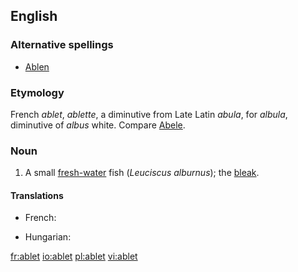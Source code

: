 ==English==

===Alternative spellings===
* [[Ablen]]

===Etymology===
French ''ablet'', ''ablette'', a diminutive from Late Latin ''abula'', for ''albula'', diminutive of ''albus'' white. Compare [[Abele]].

===Noun===
{{en-noun}}

# {{zoology}} A small [[fresh-water]] fish (''Leuciscus alburnus''); the [[bleak]].

====Translations====
{{trans-top|a small fresh-water fish}}
* French: {{t+|fr|ablette|f}}
{{trans-mid}}
* Hungarian: {{t-|hu|szélhajtó küsz}}
{{trans-bottom}}

[[fr:ablet]]
[[io:ablet]]
[[pl:ablet]]
[[vi:ablet]]